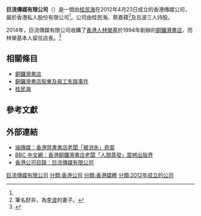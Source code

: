 {{Infobox company
| name                = 巨流傳媒有限公司
| name_en             = Mighty Current Media Company Limted
| logo                = 
| logo_size           = 
| logo_caption        = 
| image               =          
| image_size          =
| image_caption       =
| type                = 
| native_name         = 
| native_name_lang    = 
| other_name          = 
| traded_as           = 
| com_code            =
| ROC_UBN             = 
| fate                = 
| predecessor         = 
| successor           = 
| foundation          = {{Start date|2012|04|23}}<ref name="dir">[http://www.hongkongdir.hk/mighty-current-media-company-limited-byixcxf/ 香港公司目錄：巨流傳媒有限公司]</ref>
| defunct             = 
| location            = {{HK}}
| locations           = 
| area_served         = 
| founder             = [[桂民海|桂民海]]
| chairman            =
| vice_chairman       = 
| president           = 
| MD                  = 
| GM                  = [[呂波|呂波]]
| CEO                 = 
| COO                 = 
| CFO                 = 
| CMO                 = 
| CD                  = 
| key_people          = [[桂民海|桂民海]]<br />[[呂波|呂波]]<br />[[張志平|張志平]]（業務經理）<br />[[蔡嘉蘋|蔡嘉蘋]]
| industry            = [[出版社|出版社]]
| products            = 
| services            = 
| revenue             = 
| operating_income    = 
| net_income          = 
| aum                 = 
| assets              = 
| equity              = 
| owner               = 
| num_employees       = 
| parent              = 
| divisions           = 
| subsid              = [[銅鑼灣書店|銅鑼灣書店]]
| homepage            = 
| zip_code            = 
| telephone_no        = 
| slogan              = 
| capital             = 
| market_value        = 
| P/E_ratio           = 
| earnings_per_share  = 
| net_asset_value     = 
| accounting_period   = 
| major_shareholder   = [[桂民海|桂民海]]<br />[[呂波|呂波]]<br />[[蔡嘉蘋|蔡嘉蘋]]
| footnotes           = 
}}
'''巨流傳媒有限公司'''（{{lang-en|'''Mighty Current Media Company Limted'''}}）是一間由[[桂民海|桂民海]]在2012年4月23日成立的香港傳媒公司，屬於香港私人股份有限公司<ref name="dir" />。公司由桂民海、蔡嘉蘋<ref>筆名舒非，為[[李波|李波]]的妻子。</ref>及呂波三人持股。

2014年，巨流傳媒有限公司收購了[[香港人|香港人]][[林榮基|林榮基]]於1994年創辦的[[銅鑼灣書店|銅鑼灣書店]]，而林榮基本人留任店長。<ref>{{cite web|title=專訪失蹤書商妻子：疑被擄到內地，回鄉證在香港家中抽屜 |url=https://theinitium.com/article/20160102-dailynews-hkbooksellers/ |publisher=[[端傳媒|端傳媒]] |date=2016-01-02 |accessdate=2016-01-03 |archiveurl=https://archive.is/20160104171627/https://theinitium.com/article/20160102-dailynews-hkbooksellers/ |archivedate=2016-01-04 |deadurl=yes }}</ref>

== 相關條目 ==
* [[銅鑼灣書店|銅鑼灣書店]]
* [[銅鑼灣書店股東及員工失蹤事件|銅鑼灣書店股東及員工失蹤事件]]
* [[桂民海|桂民海]]

== 參考文獻 ==
{{reflist}}

== 外部連結 ==
* [https://theinitium.com/article/20151110-hongkong-hkbooksellers/ 端傳媒：香港禁書書店老闆「被消失」奇案] {{WebCite|url=https://www.webcitation.org/6nt9tqxr4?url=https://theinitium.com/article/20151110-hongkong-hkbooksellers |date=20170129233352 |dateformat=iso }}
* [http://www.bbc.com/zhongwen/trad/china/2015/11/151111_hongkong_publishing_disappearance BBC 中文網：香港銅鑼灣書店老闆「人間蒸發」震撼出版界] {{Wayback|url=http://www.bbc.com/zhongwen/trad/china/2015/11/151111_hongkong_publishing_disappearance |date=20200811092319 }}
* [http://www.hongkongdir.hk/mighty-current-media-company-limited-byixcxf/ 香港公司目錄：巨流傳媒有限公司]

[[分類:巨流傳媒有限公司|]]
[[分類:香港公司|分類:香港公司]]
[[分類:香港媒體|分類:香港媒體]]
[[分類:2012年成立的公司|分類:2012年成立的公司]]